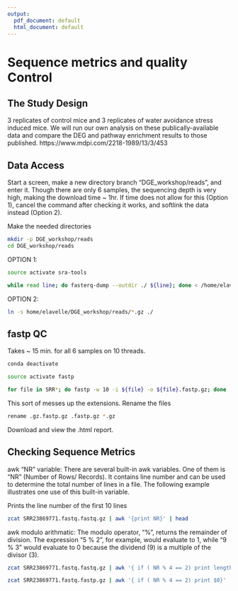 ```yaml
---
output:
  pdf_document: default
  html_document: default
---
```

# Sequence metrics and quality Control

## The Study Design

3 replicates of control mice and 3 replicates of water avoidance stress induced mice. We will run our own analysis on these publically-available data and compare the DEG and pathway enrichment results to those published. 
https://www.mdpi.com/2218-1989/13/3/453

## Data Access

Start a screen, make a new directory branch "DGE_workshop/reads", and enter it. Though there are only 6 samples, the sequencing depth is very high, making the download time ~ 1hr. If time does not allow for this (Option 1), cancel the command after checking it works, and softlink the data instead (Option 2).

Make the needed directories
```bash
mkdir -p DGE_workshop/reads
cd DGE_workshop/reads
```

OPTION 1:
```bash
source activate sra-tools

while read line; do fasterq-dump --outdir ./ ${line}; done < /home/elavelle/SRRlist.txt

```


OPTION 2:
```bash
ln -s home/elavelle/DGE_workshop/reads/*.gz ./
```

## fastp QC
Takes ~ 15 min. for all 6 samples on 10 threads.
```bash
conda deactivate

source activate fastp

for file in SRR*; do fastp -w 10 -i ${file} -o ${file}.fastp.gz; done
```
This sort of messes up the extensions. Rename the files

```bash
rename .gz.fastp.gz .fastp.gz *.gz
```

Download and view the .html report.

## Checking Sequence Metrics


awk "NR" variable: There are several built-in awk variables. One of them is "NR" (Number of Rows/
Records). It contains line number and can be used to determine the total number of lines in a file. The
following example illustrates one use of this built-in variable.

Prints the line number of the first 10 lines
```bash
zcat SRR23869771.fastq.fastq.gz | awk '{print NR}' | head

```
awk modulo arithmatic: The modulo operator, "%", returns the remainder of division. The expression
"5 % 2", for example, would evaluate to 1, while "9 % 3" would evaluate to 0 because the dividend (9) is
a multiple of the divisor (3).
```bash

zcat SRR23869771.fastq.fastq.gz | awk '{ if ( NR % 4 == 2) print length ($1)}' | head

zcat SRR23869771.fastq.fastp.gz | awk '{ if ( NR % 4 == 2) print $0}' | wc -l

```


 

